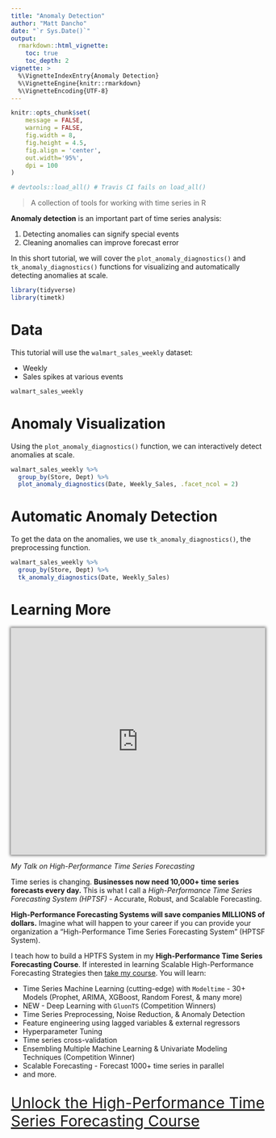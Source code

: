 ```yaml
---
title: "Anomaly Detection"
author: "Matt Dancho"
date: "`r Sys.Date()`"
output: 
  rmarkdown::html_vignette:
    toc: true
    toc_depth: 2
vignette: >
  %\VignetteIndexEntry{Anomaly Detection}
  %\VignetteEngine{knitr::rmarkdown}
  %\VignetteEncoding{UTF-8}
---
```


```r
knitr::opts_chunk$set(
    message = FALSE,
    warning = FALSE,
    fig.width = 8, 
    fig.height = 4.5,
    fig.align = 'center',
    out.width='95%', 
    dpi = 100
)

# devtools::load_all() # Travis CI fails on load_all()
```

> A collection of tools for working with time series in R

__Anomaly detection__ is an important part of time series analysis:

1. Detecting anomalies can signify special events
2. Cleaning anomalies can improve forecast error

In this short tutorial, we will cover the `plot_anomaly_diagnostics()` and `tk_anomaly_diagnostics()` functions for visualizing and automatically detecting anomalies at scale. 


```r
library(tidyverse)
library(timetk)
```

# Data

This tutorial will use the `walmart_sales_weekly` dataset: 

- Weekly
- Sales spikes at various events 

```r
walmart_sales_weekly
```

# Anomaly Visualization

Using the `plot_anomaly_diagnostics()` function, we can interactively detect anomalies at scale. 

```r
walmart_sales_weekly %>%
  group_by(Store, Dept) %>%
  plot_anomaly_diagnostics(Date, Weekly_Sales, .facet_ncol = 2)
```


# Automatic Anomaly Detection

To get the data on the anomalies, we use `tk_anomaly_diagnostics()`, the preprocessing function. 

```r
walmart_sales_weekly %>%
  group_by(Store, Dept) %>%
  tk_anomaly_diagnostics(Date, Weekly_Sales)
```


# Learning More

<p>
	<iframe width="100%" height="450" src="https://www.youtube.com/embed/elQb4VzRINg" frameborder="0" allow="accelerometer; autoplay; encrypted-media; gyroscope; picture-in-picture" allowfullscreen="" style="box-shadow: 0 0 5px 2px rgba(0, 0, 0, .5);"><span id="selection-marker-1" class="redactor-selection-marker"></span><span id="selection-marker-1" class="redactor-selection-marker"></span><span id="selection-marker-1" class="redactor-selection-marker"></span><span id="selection-marker-1" class="redactor-selection-marker"></span>
	</iframe>
</p>

_My Talk on High-Performance Time Series Forecasting_

Time series is changing. __Businesses now need 10,000+ time series forecasts every day.__ This is what I call a _High-Performance Time Series Forecasting System (HPTSF)_ - Accurate, Robust, and Scalable Forecasting. 

 __High-Performance Forecasting Systems will save companies MILLIONS of dollars.__ Imagine what will happen to your career if you can provide your organization a "High-Performance Time Series Forecasting System" (HPTSF System).

I teach how to build a HPTFS System in my __High-Performance Time Series Forecasting Course__. If interested in learning Scalable High-Performance Forecasting Strategies then [take my course](https://university.business-science.io/p/ds4b-203-r-high-performance-time-series-forecasting). You will learn:

- Time Series Machine Learning (cutting-edge) with `Modeltime` - 30+ Models (Prophet, ARIMA, XGBoost, Random Forest, & many more)
- NEW - Deep Learning with `GluonTS` (Competition Winners)
- Time Series Preprocessing, Noise Reduction, & Anomaly Detection
- Feature engineering using lagged variables & external regressors
- Hyperparameter Tuning
- Time series cross-validation
- Ensembling Multiple Machine Learning & Univariate Modeling Techniques (Competition Winner)
- Scalable Forecasting - Forecast 1000+ time series in parallel
- and more.

<p class="text-center" style="font-size:30px;">
<a href="https://university.business-science.io/p/ds4b-203-r-high-performance-time-series-forecasting">Unlock the High-Performance Time Series Forecasting Course</a>
</p>
